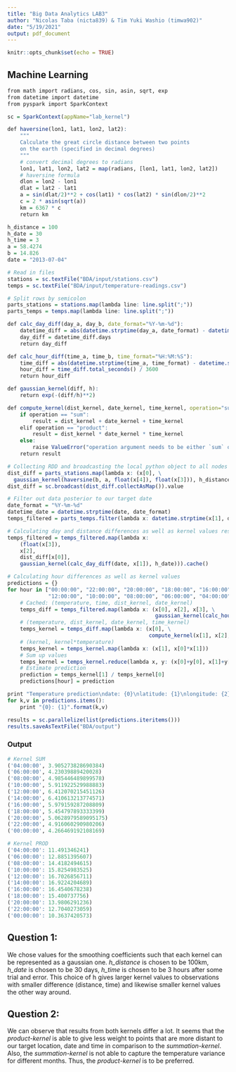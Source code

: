 ```yaml
---
title: "Big Data Analytics LAB3"
author: "Nicolas Taba (nicta839) & Tim Yuki Washio (timwa902)"
date: "5/19/2021"
output: pdf_document
---
```


```r
knitr::opts_chunk$set(echo = TRUE)
```

## Machine Learning

```r
from math import radians, cos, sin, asin, sqrt, exp
from datetime import datetime
from pyspark import SparkContext

sc = SparkContext(appName="lab_kernel")

def haversine(lon1, lat1, lon2, lat2):
    """
    Calculate the great circle distance between two points
    on the earth (specified in decimal degrees)
    """
    # convert decimal degrees to radians
    lon1, lat1, lon2, lat2 = map(radians, [lon1, lat1, lon2, lat2])
    # haversine formula
    dlon = lon2 - lon1
    dlat = lat2 - lat1
    a = sin(dlat/2)**2 + cos(lat1) * cos(lat2) * sin(dlon/2)**2
    c = 2 * asin(sqrt(a))
    km = 6367 * c
    return km

h_distance = 100
h_date = 30
h_time = 3
a = 58.4274 
b = 14.826 
date = "2013-07-04"

# Read in files
stations = sc.textFile("BDA/input/stations.csv")
temps = sc.textFile("BDA/input/temperature-readings.csv")

# Split rows by semicolon 
parts_stations = stations.map(lambda line: line.split(";"))
parts_temps = temps.map(lambda line: line.split(";"))

def calc_day_diff(day_a, day_b, date_format="%Y-%m-%d"):
    datetime_diff = abs(datetime.strptime(day_a, date_format) - datetime.strptime(day_b, date_format))
    day_diff = datetime_diff.days
    return day_diff

def calc_hour_diff(time_a, time_b, time_format="%H:%M:%S"):
    time_diff = abs(datetime.strptime(time_a, time_format) - datetime.strptime(time_b, time_format))
    hour_diff = time_diff.total_seconds() / 3600
    return hour_diff

def gaussian_kernel(diff, h):
    return exp(-(diff/h)**2)

def compute_kernel(dist_kernel, date_kernel, time_kernel, operation="sum"):
    if operation == "sum":
        result = dist_kernel + date_kernel + time_kernel
    elif operation == "product":
        result = dist_kernel * date_kernel * time_kernel
    else:
        raise ValueError("operation argument needs to be either `sum` or `product`")
    return result

# Collecting RDD and broadcasting the local python object to all nodes
dist_diff = parts_stations.map(lambda x: (x[0], \
  gaussian_kernel(haversine(b, a, float(x[4]), float(x[3])), h_distance)))
dist_diff = sc.broadcast(dist_diff.collectAsMap()).value

# Filter out data posterior to our target date
date_format = "%Y-%m-%d"
datetime_date = datetime.strptime(date, date_format)
temps_filtered = parts_temps.filter(lambda x: datetime.strptime(x[1], date_format) < datetime_date)

# Calculating day and distance differences as well as kernel values respectively
temps_filtered = temps_filtered.map(lambda x: 
    (float(x[3]), 
    x[2], 
    dist_diff[x[0]],
    gaussian_kernel(calc_day_diff(date, x[1]), h_date))).cache()

# Calculating hour differences as well as kernel values
predictions = {}
for hour in ["00:00:00", "22:00:00", "20:00:00", "18:00:00", "16:00:00", "14:00:00", \
             "12:00:00", "10:00:00", "08:00:00", "06:00:00", "04:00:00"]:
    # Cached: (temperature, time, dist_kernel, date_kernel)
    temps_diff = temps_filtered.map(lambda x: (x[0], x[2], x[3], \
                                               gaussian_kernel(calc_hour_diff(hour, x[1]), h_time)))
    # (temperature, dist_kernel, date_kernel, time_kernel)
    temps_kernel = temps_diff.map(lambda x: (x[0], \
                                             compute_kernel(x[1], x[2], x[3], operation="product")))
    # (kernel, kernel*temperature)
    temps_kernel = temps_kernel.map(lambda x: (x[1], x[0]*x[1]))
    # Sum up values
    temps_kernel = temps_kernel.reduce(lambda x, y: (x[0]+y[0], x[1]+y[1]))
    # Estimate prediction
    prediction = temps_kernel[1] / temps_kernel[0]
    predictions[hour] = prediction

print "Temperature prediction\ndate: {0}\nlatitude: {1}\nlongitude: {2}\n".format(date, a, b)
for k,v in predictions.items():
    print "{0}: {1}".format(k,v)

results = sc.parallelize(list(predictions.iteritems()))
results.saveAsTextFile("BDA/output")
```

### Output

```r
# Kernel SUM
('04:00:00', 3.905273828690384)
('06:00:00', 4.23039889420028)
('08:00:00', 4.985446489899578)
('10:00:00', 5.911922529988883)
('12:00:00', 6.412070215451126)
('14:00:00', 6.410613213774571)
('16:00:00', 5.979159287208809)
('18:00:00', 5.454797893333399)
('20:00:00', 5.0628979589095175)
('22:00:00', 4.916060290980206)
('00:00:00', 4.266469192108169)

# Kernel PROD
('04:00:00': 11.491346241)
('06:00:00': 12.8851395607)
('08:00:00': 14.4182494615)
('10:00:00': 15.8254983525)
('12:00:00': 16.7026856711)
('14:00:00': 16.9224204689)
('16:00:00': 16.4540678238)
('18:00:00': 15.400737756)
('20:00:00': 13.9806291236)
('22:00:00': 12.7040273059)
('00:00:00': 10.3637420573)
```

## Question 1:

We chose values for the smoothing coefficients such that each kernel can be represented as a gaussian one.
*h_distance* is chosen to be 100km, *h_date* is chosen to be 30 days, *h_time* is chosen to be 3 hours after some trial and error. This choice of h gives larger kernel values to observations with smaller difference (distance, time) and likewise smaller kernel values the other way around.

## Question 2:

We can observe that results from both kernels differ a lot. It seems that the *product-kernel* is able to give less weight to points that are more distant to our target location, date and time in comparison to the *summation-kernel*.
Also, the *summation-kernel* is not able to capture the temperature variance for different months. Thus, the *product-kernel* is to be preferred.

